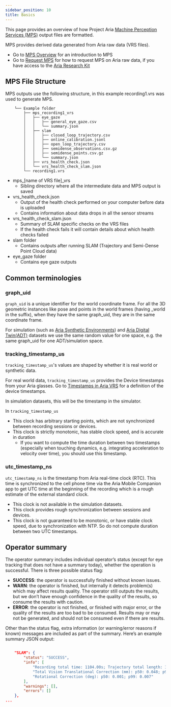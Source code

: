 ```yaml
---
sidebar_position: 10
title: Basics
---
```

This page provides an overview of how Project Aria [Machine Perception Services (MPS)](/docs/ARK/mps) output files are formatted.

MPS provides derived data generated from Aria raw data (VRS files).

* Go to [MPS Overview](/ARK/mps/mps.mdx) for an introduction to MPS
* Go to [Request MPS](/ARK/mps/request_mps/mps_cli.mdx) for how to request MPS on Aria raw data, if you have access to the [Aria Research Kit](https://www.projectaria.com/research-kit/)


## MPS File Structure

MPS outputs use the following structure, in this example recording1.vrs was used to generate MPS.

```
    └── Example folder
        ├── mps_recording1_vrs
        │   ├── eye_gaze
        │   │   ├── general_eye_gaze.csv
        │   │   └── summary.json
        │   ├── slam
        │   │   ├── closed_loop_trajectory.csv
        │   │   ├── online_calibration.jsonl
        │   │   ├── open_loop_trajectory.csv
        │   │   ├── semidense_observations.csv.gz
        │   │   ├── semidense_points.csv.gz
        │   │   └── summary.json
        │   ├── vrs_health_check.json
        │   └── vrs_health_check_slam.json
        └── recording1.vrs
```

* mps_[name of VRS file]_vrs
    * Sibling directory where all the intermediate data and MPS output is saved
* vrs_health_check.json
    * Output of the health check performed on your computer before data is uploaded
    * Contains information about data drops in all the sensor streams
* vrs_health_check_slam.json
    * Summary of SLAM specific checks on the VRS files
    * If the health check fails it will contain details about which health checks failed
* slam folder
    * Contains outputs after running SLAM (Trajectory and Semi-Dense Point Cloud data)
* eye_gaze folder
    * Contains eye gaze outputs


## Common terminologies

### graph_uid

`graph_uid` is a unique identifier for the world coordinate frame. For all the 3D geometric instances like pose and points in the world frames (having _world in the suffix), when they have the same graph_uid, they are in the same coordinate frame.

For simulation (such as [Aria Synthetic Environments](open_datasets/aria_synthetic_environments_dataset/ase_getting_started.mdx)) and [Aria Digital Twin(ADT)](/docs/open_datasets/aria_digital_twin_dataset) datasets we use the same random value for one space, e.g. the same graph_uid for one ADT/simulation space.

### tracking_timestamp_us
`tracking_timestamp_us`'s values are shaped by whether it is real world or synthetic data.

For real world data, `tracking_timestamp_us` provides the Device timestamps from your Aria glasses. Go to [Timestamps in Aria VRS](/docs/data_formats/aria_vrs/timestamps_in_aria_vrs) for a definition of the device timestamps.

In simulation datasets, this will be the timestamp in the simulator.

In `tracking_timestamp_us`
* This clock has arbitrary starting points, which are not synchronized between recording sessions or devices.
* This clock is strictly monotonic, has stable clock speed, and is accurate in duration
   * If you want to compute the time duration between two timestamps (especially when touching dynamics, e.g. integrating acceleration to velocity over time), you should use this timestamp.

### utc_timestamp_ns

`utc_timestamp_ns` is the timestamp from Aria real-time clock (RTC). This time is synchronized to the cell phone time via the Aria Mobile Companion app to get UTC time at the beginning of the recording which is a rough estimate of the external standard clock.

* This clock is not available in the simulation datasets.
* This clock provides rough synchronization between sessions and devices.
* This clock is not guaranteed to be monotonic, or have stable clock speed, due to synchronization with NTP. So do not compute duration between two UTC timestamps.

## Operator summary

The operator summary includes individual operator’s status (except for eye tracking that does not have a summary today), whether the operation is successful. There is three possible status flag:

* **SUCCESS**: the operator is successfully finished without known issues.
* **WARN**: the operator is finished, but internally it detects problem(s) which may affect results quality. The operator still outputs the results, but we don’t have enough confidence in the quality of the results, so consume the results with caution.
* **ERROR**: the operator is not finished, or finished with major error, or the quality of the results are too bad to be consumed. Results may or may not be generated, and should not be consumed even if there are results.

Other than the status flag, extra information (or warning/error reasons if known) messages are included as part of the summary.
Here’s an example summary JSON output:

```json

    "SLAM": {
        "status": "SUCCESS",
        "info": [
            "Recording total time: 1104.00s; Trajectory total length: 155.42m",
            "Total Vision Translational Correction (mm): p50: 0.048; p99: 0.451",
            "Rotational Correction (deg): p50: 0.001; p99: 0.007"
        ],
        "warnings": [],
        "errors": []
    },
...
```
